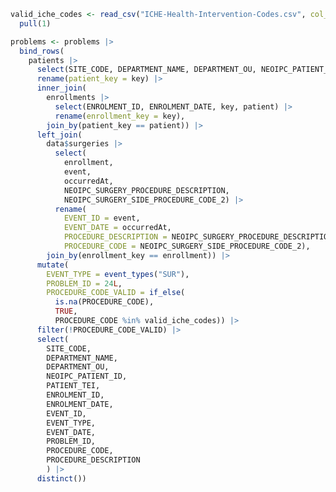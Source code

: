 ```r

valid_iche_codes <- read_csv("ICHE-Health-Intervention-Codes.csv", col_names = FALSE, col_types = "c") |>
  pull(1)

problems <- problems |>
  bind_rows(
    patients |>
      select(SITE_CODE, DEPARTMENT_NAME, DEPARTMENT_OU, NEOIPC_PATIENT_ID, PATIENT_TEI, key) |>
      rename(patient_key = key) |>
      inner_join(
        enrollments |>
          select(ENROLMENT_ID, ENROLMENT_DATE, key, patient) |>
          rename(enrollment_key = key),
        join_by(patient_key == patient)) |>
      left_join(
        data$surgeries |>
          select(
            enrollment,
            event,
            occurredAt,
            NEOIPC_SURGERY_PROCEDURE_DESCRIPTION,
            NEOIPC_SURGERY_SIDE_PROCEDURE_CODE_2) |>
          rename(
            EVENT_ID = event,
            EVENT_DATE = occurredAt,
            PROCEDURE_DESCRIPTION = NEOIPC_SURGERY_PROCEDURE_DESCRIPTION,
            PROCEDURE_CODE = NEOIPC_SURGERY_SIDE_PROCEDURE_CODE_2),
        join_by(enrollment_key == enrollment)) |>
      mutate(
        EVENT_TYPE = event_types("SUR"),
        PROBLEM_ID = 24L,
        PROCEDURE_CODE_VALID = if_else(
          is.na(PROCEDURE_CODE),
          TRUE,
          PROCEDURE_CODE %in% valid_iche_codes)) |>
      filter(!PROCEDURE_CODE_VALID) |>
      select(
        SITE_CODE,
        DEPARTMENT_NAME,
        DEPARTMENT_OU,
        NEOIPC_PATIENT_ID,
        PATIENT_TEI,
        ENROLMENT_ID,
        ENROLMENT_DATE,
        EVENT_ID,
        EVENT_TYPE,
        EVENT_DATE,
        PROBLEM_ID,
        PROCEDURE_CODE,
        PROCEDURE_DESCRIPTION
        ) |>
      distinct())

```
